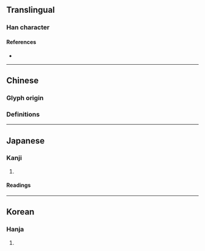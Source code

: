 {{also|槁}}
{{character info/new}}
==Translingual==

===Han character===
{{Han char|rn=75|rad=木|as=10|sn=14|four=|canj=YRBD,YBD|ids=⿱高木}}

====References====
* {{Han ref|kx=0545.160|dkj=15299|dj=0933.070|hdz=21267.090|uh=69C0|ud=27072}}

----

==Chinese==

===Glyph origin===
{{Han etym}}

===Definitions===
{{zh-see|槁|v}}

----

==Japanese==

===Kanji===
{{ja-kanji|grade=|rs=木10}}

# {{alternative form of|lang=ja|槁}}

====Readings====
{{ja-readings
|on=こう
|kun=か-れる
}}

----

==Korean==

===Hanja===
{{ko-hanja|hangeul=고|eumhun=|rv=go|mr=ko|y=ko}}

# {{defn|lang=ko|sort=木10}}
